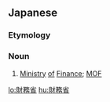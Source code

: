 ==Japanese==
{{ja-kanjitab|財|務|省}}
{{wikipedia|lang=ja}}

===Etymology===
{{suffix|財務|省|t1=financial affairs|t2=ministry|lang=ja|sort=さいむしょう'}}

===Noun===
{{ja-noun|ざいむしょう}}

# [[ministry|Ministry]] [[of]] [[finance|Finance]]; [[MOF]]

[[lo:財務省]]
[[hu:財務省]]